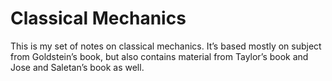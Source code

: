 # Classical Mechanics

This is my set of notes on classical mechanics. It's based mostly on subject from Goldstein's book, but also contains material from Taylor's book and Jose and Saletan's book as well.
